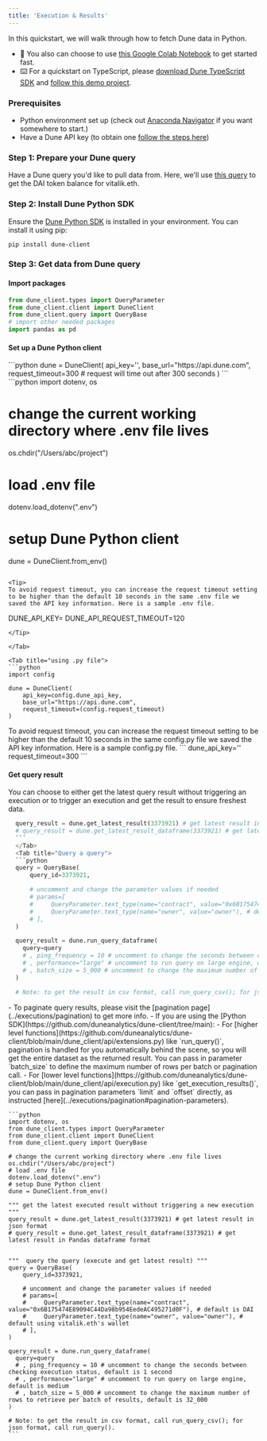 ```yaml
---
title: 'Execution & Results'
---
```


In this quickstart, we will walk through how to fetch Dune data in Python. 

- 📓 You also can choose to use [this Google Colab Notebook](https://colab.research.google.com/drive/1h3p8Aq7oGZ6lp_R8hOTc0FpX82K1c6d3?usp=sharing) to get started fast.
- ⌨️ For a quickstart on TypeScript, please [download Dune TypeScript SDK](https://github.com/bh2smith/ts-dune-client?tab=readme-ov-file) and [follow this demo project](https://github.com/bh2smith/demo-ts-dune-client).

### Prerequisites
- Python environment set up (check out [Anaconda Navigator](https://docs.continuum.io/free/navigator/) if you want somewhere to start.)
- Have a Dune API key (to obtain one [follow the steps here](../overview/authentication#generate-an-api-key))

### Step 1: Prepare your Dune query
Have a Dune query you'd like to pull data from. Here, we'll use [this query](https://dune.com/queries/3373921/5660178) to get the DAI token balance for vitalik.eth.

### Step 2: Install Dune Python SDK
Ensure the [Dune Python SDK](https://pypi.org/project/dune-client/) is installed in your environment. You can install it using pip:

```
pip install dune-client
```

### Step 3: Get data from Dune query

#### Import packages 
  ```python
  from dune_client.types import QueryParameter
  from dune_client.client import DuneClient
  from dune_client.query import QueryBase
  # import other needed packages
  import pandas as pd
  ```

#### Set up a Dune Python client
<Tabs>

  <Tab title="inline">
  ```python
  dune = DuneClient(
      api_key='<paste your api key here>',
      base_url="https://api.dune.com",
      request_timeout=300 # request will time out after 300 seconds
  )
  ```
  </Tab>

  <Tab title="using .env file">
  ```python
  import dotenv, os
  
  # change the current working directory where .env file lives
  os.chdir("/Users/abc/project")
  # load .env file
  dotenv.load_dotenv(".env")
  # setup Dune Python client
  dune = DuneClient.from_env()
  ```

  <Tip> 
  To avoid request timeout, you can increase the request timeout setting to be higher than the default 10 seconds in the same .env file we saved the API key information. Here is a sample .env file.
  ```
  DUNE_API_KEY=<paste your API key here>
  DUNE_API_REQUEST_TIMEOUT=120
  ```
  </Tip>

  </Tab>
  
  <Tab title="using .py file">
  ```python
  import config

  dune = DuneClient(
      api_key=config.dune_api_key,
      base_url="https://api.dune.com",
      request_timeout=(config.request_timeout)
  )
  ```

  <Tip> 
  To avoid request timeout, you can increase the request timeout setting to be higher than the default 10 seconds in the same config.py file we saved the API key information. Here is a sample config.py file.
  ```
  dune_api_key='<paste your API key here>'
  request_timeout=300
  ```
  </Tip>

  </Tab>

</Tabs>



#### Get query result
You can choose to either get the latest query result without triggering an execution or to trigger an execution and get the result to ensure freshest data.
<Tabs>
  <Tab title="Get latest result without execution">
  ```python 
    query_result = dune.get_latest_result(3373921) # get latest result in json format
    # query_result = dune.get_latest_result_dataframe(3373921) # get latest result in Pandas dataframe format
    ```
    </Tab>
    <Tab title="Query a query">
    ```python 
    query = QueryBase(
        query_id=3373921,

        # uncomment and change the parameter values if needed
        # params=[
        #     QueryParameter.text_type(name="contract", value="0x6B175474E89094C44Da98b954EedeAC495271d0F"), # default is DAI
        #     QueryParameter.text_type(name="owner", value="owner"), # default using vitalik.eth's wallet 
        # ],
    )

    query_result = dune.run_query_dataframe(
      query=query
      # , ping_frequency = 10 # uncomment to change the seconds between checking execution status, default is 1 second
      # , performance="large" # uncomment to run query on large engine, default is medium
      # , batch_size = 5_000 # uncomment to change the maximum number of rows to retrieve per batch of results, default is 32_000
    ) 

    # Note: to get the result in csv format, call run_query_csv(); for json format, call run_query().
  ```
  </Tab>
</Tabs>

<Note>
  - To paginate query results, please visit the [pagination page](../executions/pagination) to get more info.
  - If you are using the [Python SDK](https://github.com/duneanalytics/dune-client/tree/main):
    - For [higher level functions](https://github.com/duneanalytics/dune-client/blob/main/dune_client/api/extensions.py) like `run_query()`, pagination is handled for you automatically behind the scene, so you will get the entire dataset as the returned result. You can pass in parameter `batch_size` to define the maximum number of rows per batch or pagination call.
    - For [lower level functions](https://github.com/duneanalytics/dune-client/blob/main/dune_client/api/execution.py) like `get_execution_results()`, you can pass in pagination parameters `limit` and `offset` directly, as instructed [here](../executions/pagination#pagination-parameters).
</Note>

<Accordion title="Putting it all together">

    ```python
    import dotenv, os
    from dune_client.types import QueryParameter
    from dune_client.client import DuneClient
    from dune_client.query import QueryBase

    # change the current working directory where .env file lives
    os.chdir("/Users/abc/project")
    # load .env file
    dotenv.load_dotenv(".env")
    # setup Dune Python client
    dune = DuneClient.from_env()

    """ get the latest executed result without triggering a new execution """
    query_result = dune.get_latest_result(3373921) # get latest result in json format
    # query_result = dune.get_latest_result_dataframe(3373921) # get latest result in Pandas dataframe format


    """  query the query (execute and get latest result) """
    query = QueryBase(
        query_id=3373921,

        # uncomment and change the parameter values if needed
        # params=[
        #     QueryParameter.text_type(name="contract", value="0x6B175474E89094C44Da98b954EedeAC495271d0F"), # default is DAI
        #     QueryParameter.text_type(name="owner", value="owner"), # default using vitalik.eth's wallet 
        # ],
    )

    query_result = dune.run_query_dataframe(
      query=query
      # , ping_frequency = 10 # uncomment to change the seconds between checking execution status, default is 1 second
      # , performance="large" # uncomment to run query on large engine, default is medium
      # , batch_size = 5_000 # uncomment to change the maximum number of rows to retrieve per batch of results, default is 32_000
    ) 

    # Note: to get the result in csv format, call run_query_csv(); for json format, call run_query().
    ```
</Accordion>